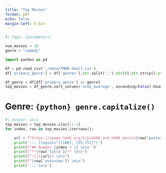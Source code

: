 ```yaml
---
title: "Top Movies"
format: pdf
echo: false
margin-left: 0.5in
---
```

```python
#| tags: [parameters]

num_movies = 20
genre = "comedy"
```

```python
import pandas as pd

df = pd.read_csv('./data/TMDB-Small.csv')
df['primary_genre'] = df['genres'].str.split(',').str[0].str.strip().str.lower()

df_genre = df[df['primary_genre'] == genre]
top_movies = df_genre.sort_values('vote_average', ascending=False).head(num_movies).reset_index()
```

# Genre: `{python} genre.capitalize()`

```python
#| output: asis
top_movies = top_movies.iloc[::-1]
for index, row in top_movies.iterrows():

    url = f"https://image.tmdb.org/t/p/w600_and_h900_bestv2{row['poster_path']}"
    print('::: {layout="[[100], [25,75]]"}')
    print(f"## Number {index + 1} \n\n ")
    print(f"**{row['title']}** \n\n")
    print(f"![]({url}) \n\n")
    print(f"{row['overview']} \n\n")
    print('::: \n\n')
```

